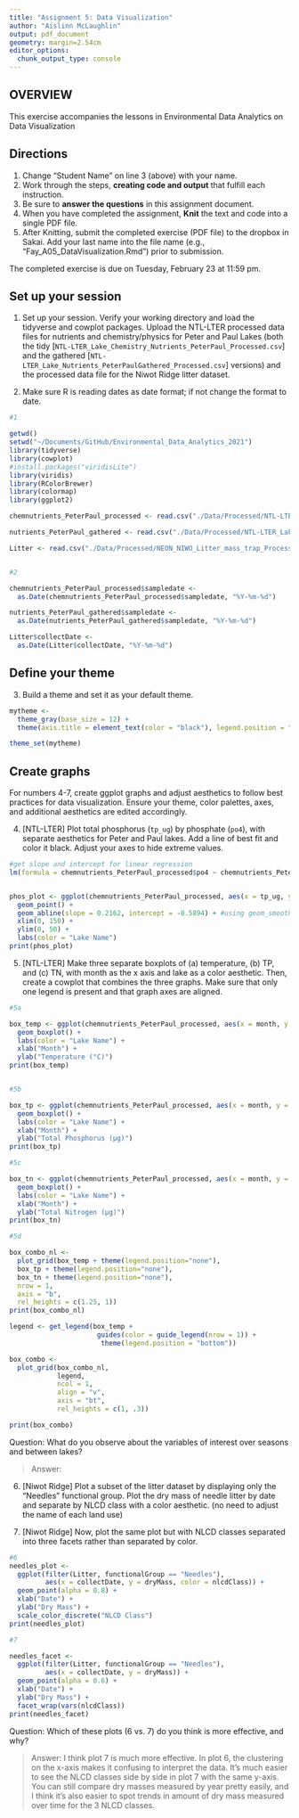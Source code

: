 ```yaml
---
title: "Assignment 5: Data Visualization"
author: "Aislinn McLaughlin"
output: pdf_document
geometry: margin=2.54cm
editor_options: 
  chunk_output_type: console
---
```


## OVERVIEW

This exercise accompanies the lessons in Environmental Data Analytics on Data Visualization 

## Directions
1. Change "Student Name" on line 3 (above) with your name.
2. Work through the steps, **creating code and output** that fulfill each instruction.
3. Be sure to **answer the questions** in this assignment document.
4. When you have completed the assignment, **Knit** the text and code into a single PDF file.
5. After Knitting, submit the completed exercise (PDF file) to the dropbox in Sakai. Add your last name into the file name (e.g., "Fay_A05_DataVisualization.Rmd") prior to submission.

The completed exercise is due on Tuesday, February 23 at 11:59 pm.



## Set up your session 
1. Set up your session. Verify your working directory and load the tidyverse 
and cowplot packages. Upload the NTL-LTER processed data files for nutrients 
and chemistry/physics for Peter and Paul Lakes (both the tidy 
[`NTL-LTER_Lake_Chemistry_Nutrients_PeterPaul_Processed.csv`] and the gathered
[`NTL-LTER_Lake_Nutrients_PeterPaulGathered_Processed.csv`] versions) and 
the processed data file for the Niwot Ridge litter dataset. 

2. Make sure R is reading dates as date format; if not change the format to date.

```r
#1 

getwd()
setwd("~/Documents/GitHub/Environmental_Data_Analytics_2021")
library(tidyverse)
library(cowplot)
#install.packages("viridisLite")
library(viridis)
library(RColorBrewer)
library(colormap)
library(ggplot2)

chemnutrients_PeterPaul_processed <- read.csv("./Data/Processed/NTL-LTER_Lake_Chemistry_Nutrients_PeterPaul_Processed.csv")

nutrients_PeterPaul_gathered <- read.csv("./Data/Processed/NTL-LTER_Lake_Nutrients_PeterPaulGathered_Processed.csv")

Litter <- read.csv("./Data/Processed/NEON_NIWO_Litter_mass_trap_Processed.csv")


#2 

chemnutrients_PeterPaul_processed$sampledate <-
  as.Date(chemnutrients_PeterPaul_processed$sampledate, "%Y-%m-%d")

nutrients_PeterPaul_gathered$sampledate <-
  as.Date(nutrients_PeterPaul_gathered$sampledate, "%Y-%m-%d")

Litter$collectDate <-
  as.Date(Litter$collectDate, "%Y-%m-%d")

```
## Define your theme
3. Build a theme and set it as your default theme.

```r

mytheme <-
  theme_gray(base_size = 12) +
  theme(axis.title = element_text(color = "black"), legend.position = "bottom", legend.background = element_rect(color = "gray"))

theme_set(mytheme)

```

## Create graphs
For numbers 4-7, create ggplot graphs and adjust aesthetics to follow best practices for data visualization. Ensure your theme, color palettes, axes, and additional aesthetics are edited accordingly.

4. [NTL-LTER] Plot total phosphorus (`tp_ug`) by phosphate (`po4`), with separate aesthetics for Peter and Paul lakes. Add a line of best fit and color it black. Adjust your axes to hide extreme values.

```r
#get slope and intercept for linear regression
lm(formula = chemnutrients_PeterPaul_processed$po4 ~ chemnutrients_PeterPaul_processed$tp_ug)


phos_plot <- ggplot(chemnutrients_PeterPaul_processed, aes(x = tp_ug, y = po4, color = lakename)) +
  geom_point() +
  geom_abline(slope = 0.2162, intercept = -0.5894) + #using geom_smooth(method = lm) gives 2 lines, but want one
  xlim(0, 150) +
  ylim(0, 50) +
  labs(color = "Lake Name")
print(phos_plot)

```


5. [NTL-LTER] Make three separate boxplots of (a) temperature, (b) TP, and (c) TN, with month as the x axis and lake as a color aesthetic. Then, create a cowplot that combines the three graphs. Make sure that only one legend is present and that graph axes are aligned.

```r

#5a

box_temp <- ggplot(chemnutrients_PeterPaul_processed, aes(x = month, y = temperature_C, color = lakename)) +
  geom_boxplot() + 
  labs(color = "Lake Name") +
  xlab("Month") +
  ylab("Temperature (°C)")
print(box_temp)


#5b

box_tp <- ggplot(chemnutrients_PeterPaul_processed, aes(x = month, y = tp_ug, color = lakename)) +
  geom_boxplot() + 
  labs(color = "Lake Name") +
  xlab("Month") +
  ylab("Total Phosphorus (µg)")
print(box_tp)

#5c

box_tn <- ggplot(chemnutrients_PeterPaul_processed, aes(x = month, y = tn_ug, color = lakename)) +
  geom_boxplot() + 
  labs(color = "Lake Name") +
  xlab("Month") +
  ylab("Total Nitrogen (µg)")
print(box_tn)

#5d

box_combo_nl <- 
  plot_grid(box_temp + theme(legend.position="none"),
  box_tp + theme(legend.position="none"),
  box_tn + theme(legend.position="none"), 
  nrow = 1, 
  axis = "b", 
  rel_heights = c(1.25, 1))
print(box_combo_nl)

legend <- get_legend(box_temp + 
                      guides(color = guide_legend(nrow = 1)) + 
                       theme(legend.position = "bottom"))

box_combo <- 
  plot_grid(box_combo_nl, 
            legend, 
            ncol = 1,
            align = "v",
            axis = "bt",
            rel_heights = c(1, .3))

print(box_combo)

```

Question: What do you observe about the variables of interest over seasons and between lakes? 

> Answer: 

6. [Niwot Ridge] Plot a subset of the litter dataset by displaying only the "Needles" functional group. Plot the dry mass of needle litter by date and separate by NLCD class with a color aesthetic. (no need to adjust the name of each land use)

7. [Niwot Ridge] Now, plot the same plot but with NLCD classes separated into three facets rather than separated by color. 

```r
#6
needles_plot <-
  ggplot(filter(Litter, functionalGroup == "Needles"),
         aes(x = collectDate, y = dryMass, color = nlcdClass)) +
  geom_point(alpha = 0.8) +
  xlab("Date") +
  ylab("Dry Mass") +
  scale_color_discrete("NLCD Class")
print(needles_plot)

#7

needles_facet <-
  ggplot(filter(Litter, functionalGroup == "Needles"),
         aes(x = collectDate, y = dryMass)) +
  geom_point(alpha = 0.6) +
  xlab("Date") +
  ylab("Dry Mass") +
  facet_wrap(vars(nlcdClass))
print(needles_facet)

```
Question: Which of these plots (6 vs. 7) do you think is more effective, and why? 

> Answer: I think plot 7 is much more effective. In plot 6, the clustering on the x-axis makes it confusing to interpret the data. It's much easier to see the NLCD classes side by side in plot 7 with the same y-axis. You can still compare dry masses measured by year pretty easily, and I think it's also easier to spot trends in amount of dry mass measured over time for the 3 NLCD classes.
